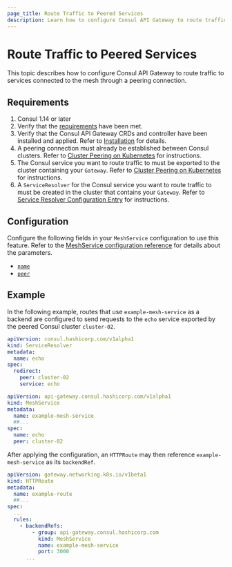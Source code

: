 ```yaml
---
page_title: Route Traffic to Peered Services
description: Learn how to configure Consul API Gateway to route traffic to services connected to the mesh through a peering connection.
---
```


# Route Traffic to Peered Services

This topic describes how to configure Consul API Gateway to route traffic to services connected to the mesh through a peering connection.

## Requirements

1. Consul 1.14 or later
1. Verify that the [requirements](/docs/api-gateway/tech-specs) have been met.
1. Verify that the Consul API Gateway CRDs and controller have been installed and applied. Refer to [Installation](/docs/api-gateway/install) for details.
1. A peering connection must already be established between Consul clusters. Refer to [Cluster Peering on Kubernetes](/docs/connect/cluster-peering/k8s) for instructions.
1. The Consul service you want to route traffic to must be exported to the cluster containing your `Gateway`. Refer to [Cluster Peering on Kubernetes](/docs/connect/cluster-peering/k8s) for instructions. 
1. A `ServiceResolver` for the Consul service you want to route traffic to must be created in the cluster that contains your `Gateway`. Refer to [Service Resolver Configuration Entry](/docs/connect/config-entries/service-resolver) for instructions.

## Configuration

Configure the following fields in your `MeshService` configuration to use this feature. Refer to the [MeshService configuration reference](/docs/api-gateway/configuration/mesh) for details about the parameters.

* [`name`](/docs/api-gateway/configuration/meshservice#name)
* [`peer`](/docs/api-gateway/configuration/meshservice#peer)

## Example

In the following example, routes that use `example-mesh-service` as a backend are configured to send requests to the `echo` service exported by the peered Consul cluster `cluster-02`.

<CodeBlockConfig filename="serviceresolver.yaml">

```yaml hideClipboard
apiVersion: consul.hashicorp.com/v1alpha1
kind: ServiceResolver
metadata:
  name: echo
spec:
  redirect:
    peer: cluster-02
    service: echo
```
</CodeBlockConfig>

<CodeBlockConfig filename="meshservice.yaml">

```yaml hideClipboard
apiVersion: api-gateway.consul.hashicorp.com/v1alpha1
kind: MeshService
metadata:
  name: example-mesh-service
  ##...
spec:
  name: echo
  peer: cluster-02
```
</CodeBlockConfig>

After applying the configuration, an `HTTPRoute` may then reference `example-mesh-service` as its `backendRef`.

<CodeBlockConfig filename="route.yaml">

```yaml hideClipboard
apiVersion: gateway.networking.k8s.io/v1beta1
kind: HTTPRoute
metadata:
  name: example-route
  ##...
spec:
  ...
  rules:
    - backendRefs:
        - group: api-gateway.consul.hashicorp.com
          kind: MeshService
          name: example-mesh-service
          port: 3000
      ...
```
</CodeBlockConfig>

